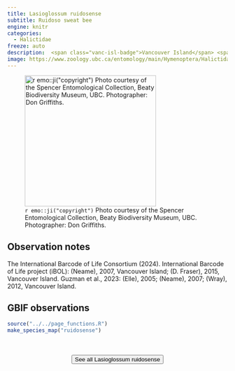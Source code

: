 ```yaml
---
title: Lasioglossum ruidosense
subtitle: Ruidoso sweat bee
engine: knitr
categories:
  - Halictidae
freeze: auto
description:  <span class="vanc-isl-badge">Vancouver Island</span> <span class="coast-badge">Coast</span>
image: https://www.zoology.ubc.ca/entomology/main/Hymenoptera/Halictidae/Lasioglossum%20ruidosense%20female%20(3lateral)%20.jpg
---
```

![`r emo::ji("copyright")` Photo courtesy of the Spencer Entomological Collection, Beaty Biodiversity Museum, UBC. Photographer: Don Griffiths.](https://www.zoology.ubc.ca/entomology/main/Hymenoptera/Halictidae/Lasioglossum%20ruidosense%20female%20(3lateral)%20.jpg){height=300}

## Observation notes  
The International Barcode of Life Consortium (2024). International Barcode of Life project (iBOL): (Neame), 2007, <span class="hl-place-name"><span class="hl-place-name"><span class="hl-place-name">Vancouver</span> Is</span>land</span>; (D. Fraser), 2015, <span class="hl-place-name"><span class="hl-place-name"><span class="hl-place-name">Vancouver</span> Is</span>land</span>. Guzman et al., 2023: (Elle), 2005; (Neame), 2007; (Wray), 2012, <span class="hl-place-name"><span class="hl-place-name"><span class="hl-place-name">Vancouver</span> Is</span>land</span>.

## GBIF observations  


```r
source("../../page_functions.R")
make_species_map("ruidosense")
```
<br><br>
<center>


<a href="https://www.zoology.ubc.ca/entomology/main/Hymenoptera/Halictidae/Lasioglossum%20ruidosense.php"><button type="button" class="btn btn-secondary">See all Lasioglossum ruidosense <i class="fa-solid fa-arrow-up-right-from-square"></i> </button></a>
</center>
